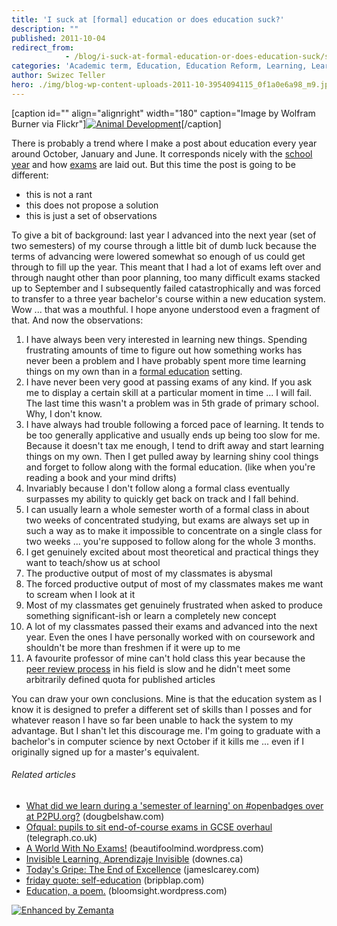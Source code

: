 ```yaml
---
title: 'I suck at [formal] education or does education suck?'
description: ""
published: 2011-10-04
redirect_from: 
            - /blog/i-suck-at-formal-education-or-does-education-suck/swizec/2564
categories: 'Academic term, Education, Education Reform, Learning, Learning Theories, Uncategorized'
author: Swizec Teller
hero: ./img/blog-wp-content-uploads-2011-10-3954094115_0f1a0e6a98_m9.jpg
---
```

\[caption id="" align="alignright" width="180" caption="Image by Wolfram Burner via Flickr"][![Animal Development](./img/blog-wp-content-uploads-2011-10-3954094115_0f1a0e6a98_m9.jpg "Animal Development")](http://www.flickr.com/photos/29036545@N00/3954094115)\[/caption]

There is probably a trend where I make a post about education every year around October, January and June. It corresponds nicely with the [school year](http://en.wikipedia.org/wiki/Academic_term "Academic term") and how [exams](http://en.wikipedia.org/wiki/Test_%28assessment%29 "Test (assessment)") are laid out. But this time the post is going to be different:

- this is not a rant
- this does not propose a solution
- this is just a set of observations

To give a bit of background: last year I advanced into the next year (set of two semesters) of my course through a little bit of dumb luck because the terms of advancing were lowered somewhat so enough of us could get through to fill up the year. This meant that I had a lot of exams left over and through naught other than poor planning, too many difficult exams stacked up to September and I subsequently failed catastrophically and was forced to transfer to a three year bachelor's course within a new education system. Wow ... that was a mouthful. I hope anyone understood even a fragment of that. And now the observations:

<!--more-->

1. I have always been very interested in learning new things. Spending frustrating amounts of time to figure out how something works has never been a problem and I have probably spent more time learning things on my own than in a [formal education](http://en.wikipedia.org/wiki/Education "Education") setting.
2. I have never been very good at passing exams of any kind. If you ask me to display a certain skill at a particular moment in time ... I will fail. The last time this wasn't a problem was in 5th grade of primary school. Why, I don't know.
3. I have always had trouble following a forced pace of learning. It tends to be too generally applicative and usually ends up being too slow for me. Because it doesn't tax me enough, I tend to drift away and start learning things on my own. Then I get pulled away by learning shiny cool things and forget to follow along with the formal education. (like when you're reading a book and your mind drifts)
4. Invariably because I don't follow along a formal class eventually surpasses my ability to quickly get back on track and I fall behind.
5. I can usually learn a whole semester worth of a formal class in about two weeks of concentrated studying, but exams are always set up in such a way as to make it impossible to concentrate on a single class for two weeks ... you're supposed to follow along for the whole 3 months.
6. I get genuinely excited about most theoretical and practical things they want to teach/show us at school
7. The productive output of most of my classmates is abysmal
8. The forced productive output of most of my classmates makes me want to scream when I look at it
9. Most of my classmates get genuinely frustrated when asked to produce something significant-ish or learn a completely new concept
10. A lot of my classmates passed their exams and advanced into the next year. Even the ones I have personally worked with on coursework and shouldn't be more than freshmen if it were up to me
11. A favourite professor of mine can't hold class this year because the [peer review process](http://en.wikipedia.org/wiki/Peer_review "Peer review") in his field is slow and he didn't meet some arbitrarily defined quota for published articles

You can draw your own conclusions. Mine is that the education system as I know it is designed to prefer a different set of skills than I posses and for whatever reason I have so far been unable to hack the system to my advantage. But I shan't let this discourage me. I'm going to graduate with a bachelor's in computer science by next October if it kills me ... even if I originally signed up for a master's equivalent.

###### Related articles

- [What did we learn during a 'semester of learning' on #openbadges over at P2PU.org?](http://dougbelshaw.com/blog/2011/10/02/what-did-we-learn-during-a-semester-of-learning-on-openbadges-over-at-p2pu-org/) (dougbelshaw.com)
- [Ofqual: pupils to sit end-of-course exams in GCSE overhaul](http://r.zemanta.com/?u=http%3A//www.telegraph.co.uk/education/educationnews/8790219/Ofqual-pupils-to-sit-end-of-course-exams-in-GCSE-overhaul.html&a=56349834&rid=12e58db3-0284-45bd-89fb-8ec7d196d2a6&e=5a9b97ac01528ab2a58db3ce37412cb8) (telegraph.co.uk)
- [A World With No Exams!](http://beautifoolmind.wordpress.com/2011/09/29/a-world-with-no-exams/) (beautifoolmind.wordpress.com)
- [Invisible Learning, Aprendizaje Invisible](http://www.downes.ca/post/56328/rd) (downes.ca)
- [Today's Gripe: The End of Excellence](http://jameslcarey.com/2011/10/03/todays-gripe-the-end-of-excellence/) (jameslcarey.com)
- [friday quote: self-education](http://www.bripblap.com/friday-quote-self-education/) (bripblap.com)
- [Education, a poem.](http://bloomsight.wordpress.com/2011/10/02/education-a-poem/) (bloomsight.wordpress.com)

[![Enhanced by Zemanta](http://img.zemanta.com/zemified_e.png?x-id=12e58db3-0284-45bd-89fb-8ec7d196d2a6)](http://www.zemanta.com/ "Enhanced by Zemanta")